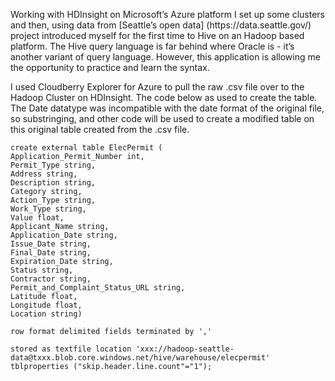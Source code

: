 Working with HDInsight on Microsoft's Azure platform I set up some clusters and then, using data from [Seattle's open data] (https://data.seattle.gov/) project introduced myself for the first time to Hive on an Hadoop based platform.  The Hive query language is far behind where Oracle is - it's another variant of query language.  However, this application is allowing me the opportunity to practice and learn the syntax.

I used Cloudberry Explorer for Azure to pull the raw .csv file over to the Hadoop Cluster on HDInsight.  The code below as used to create the table.  The Date datatype was incompatible with the date format of the original file, so substringing, and other code will be used to create a modified table on this original table created from the .csv file.  

```hive
create external table ElecPermit (
Application_Permit_Number int,
Permit_Type string,
Address string,
Description string,
Category string,
Action_Type string,
Work_Type string,
Value float,
Applicant_Name string,
Application_Date string,
Issue_Date string,
Final_Date string,
Expiration_Date string,
Status string,
Contractor string,
Permit_and_Complaint_Status_URL string,
Latitude float,
Longitude float,
Location string)

row format delimited fields terminated by ','

stored as textfile location 'xxx://hadoop-seattle-data@txxx.blob.core.windows.net/hive/warehouse/elecpermit'
tblproperties ("skip.header.line.count"="1");

```
